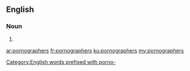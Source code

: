 ==English==

===Noun===
{{head|en|plural}}

# {{plural of|pornographer|lang=en|nocat=1}}
[[Category:English words prefixed with porno-]]

[[ar:pornographers]]
[[fr:pornographers]]
[[ku:pornographers]]
[[my:pornographers]]
